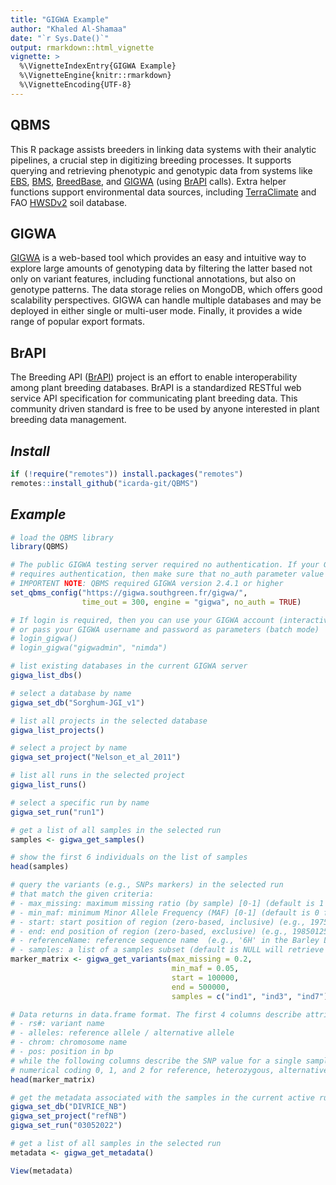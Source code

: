 ```yaml
---
title: "GIGWA Example"
author: "Khaled Al-Shamaa"
date: "`r Sys.Date()`"
output: rmarkdown::html_vignette
vignette: >
  %\VignetteIndexEntry{GIGWA Example}
  %\VignetteEngine{knitr::rmarkdown}
  %\VignetteEncoding{UTF-8}
---
```


## QBMS
This R package assists breeders in linking data systems with their analytic pipelines, a crucial step in digitizing breeding processes. It supports querying and retrieving phenotypic and genotypic data from systems like [EBS](https://ebs.excellenceinbreeding.org/), [BMS](https://bmspro.io/), [BreedBase](https://breedbase.org), and [GIGWA](https://southgreen.fr/content/gigwa) (using [BrAPI](https://brapi.org/) calls). Extra helper functions support environmental data sources, including [TerraClimate](https://www.climatologylab.org/terraclimate.html) and FAO [HWSDv2](https://gaez.fao.org/pages/hwsd) soil database.

## GIGWA
[GIGWA](https://southgreen.fr/content/gigwa) is a web-based tool which provides an easy and intuitive way to explore large amounts of genotyping data by filtering the latter based not only on variant features, including functional annotations, but also on genotype patterns. The data storage relies on MongoDB, which offers good scalability perspectives. GIGWA can handle multiple databases and may be deployed in either single or multi-user mode. Finally, it provides a wide range of popular export formats.

## BrAPI
The Breeding API ([BrAPI](https://brapi.org/)) project is an effort to enable interoperability among plant breeding databases. BrAPI is a standardized RESTful web service API specification for communicating plant breeding data. This community driven standard is free to be used by anyone interested in plant breeding data management.

## _Install_
```r
if (!require("remotes")) install.packages("remotes")
remotes::install_github("icarda-git/QBMS")
```

## _Example_
```r
# load the QBMS library
library(QBMS)

# The public GIGWA testing server required no authentication. If your GIGWA server 
# requires authentication, then make sure that no_auth parameter value is FALSE
# IMPORTENT NOTE: QBMS required GIGWA version 2.4.1 or higher
set_qbms_config("https://gigwa.southgreen.fr/gigwa/", 
                time_out = 300, engine = "gigwa", no_auth = TRUE)

# If login is required, then you can use your GIGWA account (interactive mode)
# or pass your GIGWA username and password as parameters (batch mode)
# login_gigwa()
# login_gigwa("gigwadmin", "nimda")

# list existing databases in the current GIGWA server
gigwa_list_dbs()

# select a database by name
gigwa_set_db("Sorghum-JGI_v1")

# list all projects in the selected database
gigwa_list_projects()

# select a project by name
gigwa_set_project("Nelson_et_al_2011")

# list all runs in the selected project
gigwa_list_runs()

# select a specific run by name
gigwa_set_run("run1")

# get a list of all samples in the selected run
samples <- gigwa_get_samples()

# show the first 6 individuals on the list of samples
head(samples)

# query the variants (e.g., SNPs markers) in the selected run 
# that match the given criteria:
# - max_missing: maximum missing ratio (by sample) [0-1] (default is 1 for 100%) 
# - min_maf: minimum Minor Allele Frequency (MAF) [0-1] (default is 0 for 0%) 
# - start: start position of region (zero-based, inclusive) (e.g., 19750802)
# - end: end position of region (zero-based, exclusive)	(e.g., 19850125)
# - referenceName: reference sequence name	(e.g., '6H' in the Barley LI-AM)
# - samples: a list of a samples subset (default is NULL will retrieve for all samples) 
marker_matrix <- gigwa_get_variants(max_missing = 0.2, 
                                    min_maf = 0.05, 
                                    start = 100000,
                                    end = 500000,
                                    samples = c("ind1", "ind3", "ind7"))

# Data returns in data.frame format. The first 4 columns describe attributes of the SNP 
# - rs#: variant name
# - alleles: reference allele / alternative allele
# - chrom: chromosome name
# - pos: position in bp
# while the following columns describe the SNP value for a single sample line using 
# numerical coding 0, 1, and 2 for reference, heterozygous, alternative/minor alleles.
head(marker_matrix)

# get the metadata associated with the samples in the current active run
gigwa_set_db("DIVRICE_NB")
gigwa_set_project("refNB")
gigwa_set_run("03052022")

# get a list of all samples in the selected run
metadata <- gigwa_get_metadata()

View(metadata)

```